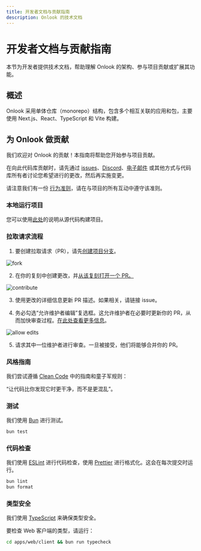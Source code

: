 ```yaml
---
title: 开发者文档与贡献指南
description: Onlook 的技术文档
---
```


# 开发者文档与贡献指南

本节为开发者提供技术文档，帮助理解 Onlook 的架构、参与项目贡献或扩展其功能。

## 概述

Onlook 采用单体仓库（monorepo）结构，包含多个相互关联的应用和包，主要使用 Next.js、React、TypeScript 和 Vite 构建。

## 为 Onlook 做贡献

我们欢迎对 Onlook 的贡献！本指南将帮助您开始参与项目贡献。

在向此代码库贡献时，请先通过 [issues](https://github.com/onlook-dev/onlook/issues)、[Discord](https://discord.gg/hERDfFZCsH)、[电子邮件](mailto:contact@onlook.com) 或其他方式与代码库所有者讨论您希望进行的更改，然后再实施变更。

请注意我们有一份 [行为准则](https://github.com/onlook-dev/onlook/blob/main/CODE_OF_CONDUCT.md)，请在与项目的所有互动中遵守该准则。

### 本地运行项目

您可以使用[此处](/developers/running-locally)的说明从源代码构建项目。

### 拉取请求流程

1. 要创建拉取请求（PR），请先[创建项目分支](https://docs.github.com/en/pull-requests/collaborating-with-pull-requests/working-with-forks/fork-a-repo)。

![fork](/images/contribute-fork.png)

2. 在你的复刻中创建更改，并[从该复刻打开一个 PR。](https://docs.github.com/en/pull-requests/collaborating-with-pull-requests/proposing-changes-to-your-work-with-pull-requests/creating-a-pull-request-from-a-fork)

![contribute](/images/contribute-open-pr.png)

3. 使用更改的详细信息更新 PR 描述。如果相关，请链接 issue。

4. 务必勾选“允许维护者编辑”复选框。这允许维护者在必要时更新你的 PR，从而加快审查过程。[在此处查看更多信息](https://docs.github.com/en/pull-requests/collaborating-with-pull-requests/working-with-forks/allowing-changes-to-a-pull-request-branch-created-from-a-fork)。

![allow edits](/images/contribute-allow-edits.png)

5. 请求其中一位维护者进行审查。一旦被接受，他们将能够合并你的 PR。

### 风格指南

我们尝试遵循 [Clean Code](https://gist.github.com/wojteklu/73c6914cc446146b8b533c0988cf8d29) 中的指南和童子军规则：

“让代码比你发现它时更干净，而不是更混乱”。

### 测试

我们使用 [Bun](https://bun.sh/) 进行测试。

```bash
bun test
```

### 代码检查

我们使用 [ESLint](https://eslint.org/) 进行代码检查，使用 [Prettier](https://prettier.io/) 进行格式化。这会在每次提交时运行。

```bash
bun lint
bun format
```

### 类型安全

我们使用 [TypeScript](https://www.typescriptlang.org/) 来确保类型安全。

要检查 Web 客户端的类型，请运行：

```bash
cd apps/web/client && bun run typecheck
```